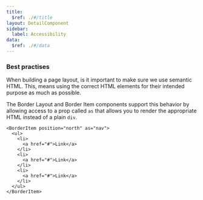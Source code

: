 ```yaml
---
title:
  $ref: ./#/title
layout: DetailComponent
sidebar:
  label: Accessibility
data:
  $ref: ./#/data
---
```


### Best practises

When building a page layout, is it important to make sure we use semantic HTML. This, means using the correct HTML elements for their intended purpose as much as possible.

The Border Layout and Border Item components support this behavior by allowing access to a prop called `as` that allows you to render the appropriate HTML instead of a plain `div`.

```tsx
<BorderItem position="north" as="nav">
  <ul>
    <li>
      <a href="#">Link</a>
    </li>
    <li>
      <a href="#">Link</a>
    </li>
    <li>
      <a href="#">Link</a>
    </li>
  </ul>
</BorderItem>
```
